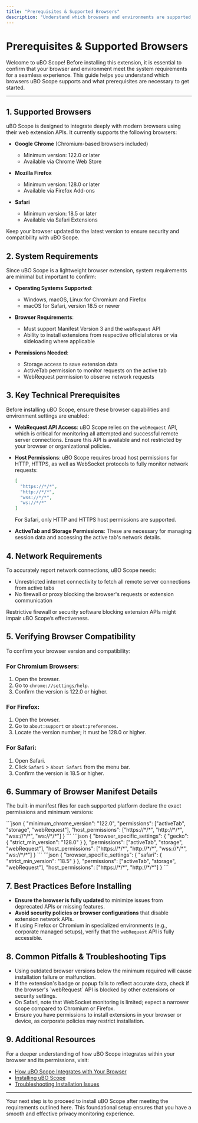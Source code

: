 ```yaml
---
title: "Prerequisites & Supported Browsers"
description: "Understand which browsers and environments are supported, and review system requirements to ensure a smooth install experience. Learn what you need before adding uBO Scope to your browser."
---
```


# Prerequisites & Supported Browsers

Welcome to uBO Scope! Before installing this extension, it is essential to confirm that your browser and environment meet the system requirements for a seamless experience. This guide helps you understand which browsers uBO Scope supports and what prerequisites are necessary to get started.

---

## 1. Supported Browsers

uBO Scope is designed to integrate deeply with modern browsers using their web extension APIs. It currently supports the following browsers:

- **Google Chrome** (Chromium-based browsers included)
  - Minimum version: 122.0 or later
  - Available via Chrome Web Store

- **Mozilla Firefox**
  - Minimum version: 128.0 or later
  - Available via Firefox Add-ons

- **Safari**
  - Minimum version: 18.5 or later
  - Available via Safari Extensions

<Note>
Keep your browser updated to the latest version to ensure security and compatibility with uBO Scope.
</Note>

## 2. System Requirements

Since uBO Scope is a lightweight browser extension, system requirements are minimal but important to confirm:

- **Operating Systems Supported**:
  - Windows, macOS, Linux for Chromium and Firefox
  - macOS for Safari, version 18.5 or newer

- **Browser Requirements**:
  - Must support Manifest Version 3 and the `webRequest` API
  - Ability to install extensions from respective official stores or via sideloading where applicable

- **Permissions Needed**:
  - Storage access to save extension data
  - ActiveTab permission to monitor requests on the active tab
  - WebRequest permission to observe network requests

## 3. Key Technical Prerequisites

Before installing uBO Scope, ensure these browser capabilities and environment settings are enabled:

- **WebRequest API Access**:
  uBO Scope relies on the `webRequest` API, which is critical for monitoring all attempted and successful remote server connections. Ensure this API is available and not restricted by your browser or organizational policies.

- **Host Permissions**:
  uBO Scope requires broad host permissions for HTTP, HTTPS, as well as WebSocket protocols to fully monitor network requests:

  ```json
  [
    "https://*/*",
    "http://*/*",
    "wss://*/*",
    "ws://*/*"
  ]
  ```

  For Safari, only HTTP and HTTPS host permissions are supported.

- **ActiveTab and Storage Permissions**:
  These are necessary for managing session data and accessing the active tab's network details.

## 4. Network Requirements

To accurately report network connections, uBO Scope needs:

- Unrestricted internet connectivity to fetch all remote server connections from active tabs
- No firewall or proxy blocking the browser's requests or extension communication

<Warning>
Restrictive firewall or security software blocking extension APIs might impair uBO Scope’s effectiveness.
</Warning>

## 5. Verifying Browser Compatibility

To confirm your browser version and compatibility:

### For Chromium Browsers:

1. Open the browser.
2. Go to `chrome://settings/help`.
3. Confirm the version is 122.0 or higher.

### For Firefox:

1. Open the browser.
2. Go to `about:support` or `about:preferences`.
3. Locate the version number; it must be 128.0 or higher.

### For Safari:

1. Open Safari.
2. Click `Safari` > `About Safari` from the menu bar.
3. Confirm the version is 18.5 or higher.

## 6. Summary of Browser Manifest Details

The built-in manifest files for each supported platform declare the exact permissions and minimum versions:

<AccordionGroup title="Manifest Highlights per Platform">
<Accordion title="Chromium manifest.json">
```json
{
  "minimum_chrome_version": "122.0",
  "permissions": ["activeTab", "storage", "webRequest"],
  "host_permissions": ["https://*/*", "http://*/*", "wss://*/*", "ws://*/*"]
}
```
</Accordion>
<Accordion title="Firefox manifest.json">
```json
{
  "browser_specific_settings": {
    "gecko": {
      "strict_min_version": "128.0"
    }
  },
  "permissions": ["activeTab", "storage", "webRequest"],
  "host_permissions": ["https://*/*", "http://*/*", "wss://*/*", "ws://*/*"]
}
```
</Accordion>
<Accordion title="Safari manifest.json">
```json
{
  "browser_specific_settings": {
    "safari": {
      "strict_min_version": "18.5"
    }
  },
  "permissions": ["activeTab", "storage", "webRequest"],
  "host_permissions": ["https://*/*", "http://*/*"]
}
```
</Accordion>
</AccordionGroup>

## 7. Best Practices Before Installing

- **Ensure the browser is fully updated** to minimize issues from deprecated APIs or missing features.
- **Avoid security policies or browser configurations** that disable extension network APIs.
- If using Firefox or Chromium in specialized environments (e.g., corporate managed setups), verify that the `webRequest` API is fully accessible.

## 8. Common Pitfalls & Troubleshooting Tips

- <Warning>
  Using outdated browser versions below the minimum required will cause installation failure or malfunction.
  </Warning>

- <Tip>
  If the extension's badge or popup fails to reflect accurate data, check if the browser's `webRequest` API is blocked by other extensions or security settings.
  </Tip>

- <Tip>
  On Safari, note that WebSocket monitoring is limited; expect a narrower scope compared to Chromium or Firefox.
  </Tip>

- <Note>
  Ensure you have permissions to install extensions in your browser or device, as corporate policies may restrict installation.
  </Note>

## 9. Additional Resources

For a deeper understanding of how uBO Scope integrates within your browser and its permissions, visit:

- [How uBO Scope Integrates with Your Browser](https://docs.uBO-Scope.io/overview/feature-overview-integration/integration-browser-systems)
- [Installing uBO Scope](https://docs.uBO-Scope.io/getting-started/installation-setup/install-extension)
- [Troubleshooting Installation Issues](https://docs.uBO-Scope.io/getting-started/installation-setup/install-troubleshooting)

---

Your next step is to proceed to install uBO Scope after meeting the requirements outlined here. This foundational setup ensures that you have a smooth and effective privacy monitoring experience.
